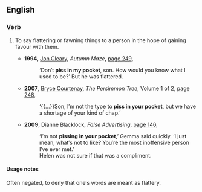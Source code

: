 ==English==

===Verb===
{{head|en|verb}}

# {{context|Australia|slang|lang=en}} To say flattering or fawning things to a person in the hope of gaining favour with them.
#* '''1994''', [[w:Jon Cleary|Jon Cleary]], ''Autumn Maze'', [http://books.google.com.au/books?id=4kXXrG8X1vsC&q=%22piss|pissing|pissed+in+my|your|his|her|their+pocket|pockets%22+australia+-intitle:%22%22+-inauthor:%22%22&dq=%22piss|pissing|pissed+in+my|your|his|her|their+pocket|pockets%22+australia+-intitle:%22%22+-inauthor:%22%22&hl=en&sa=X&ei=nq3ZT8e8L6ariAeEyP2lAw&redir_esc=y page 249],
#*: ‘Don′t '''piss in my pocket''', son. How would you know what I used to be?’ But he was flattered.
#* '''2007''', [[w:Bryce Courtenay|Bryce Courtenay]], ''The Persimmon Tree'', Volume 1 of 2, [http://books.google.com.au/books?id=ugk5_WD2fY8C&pg=PA248&dq=%22piss|pissing|pissed+in+my|your|his|her|their+pocket|pockets%22+australia+-intitle:%22%22+-inauthor:%22%22&hl=en&sa=X&ei=nq3ZT8e8L6ariAeEyP2lAw&redir_esc=y#v=onepage&q=%22piss|pissing|pissed%20in%20my|your|his|her|their%20pocket|pockets%22%20australia%20-intitle%3A%22%22%20-inauthor%3A%22%22&f=false page 248],
#*: ‘{{...}}Son, I′m not the type to '''piss in your pocket''', but we have a shortage of your kind of chap.’
#* '''2009''', Dianne Blacklock, ''False Advertising'', [http://books.google.com.au/books?id=esL-9ZN7INUC&pg=PA146&dq=%22piss|pissing|pissed+in+my|your|his|her|their+pocket|pockets%22+australia+-intitle:%22%22+-inauthor:%22%22&hl=en&sa=X&ei=nq3ZT8e8L6ariAeEyP2lAw&redir_esc=y#v=onepage&q&f=false page 146],
#*: ‘I′m not '''pissing in your pocket''',’ Gemma said quickly. ‘I just mean, what′s not to like? You′re the most inoffensive person I′ve ever met.’
#*: Helen was not sure if that was a compliment.

====Usage notes====
Often negated, to deny that one′s words are meant as flattery.